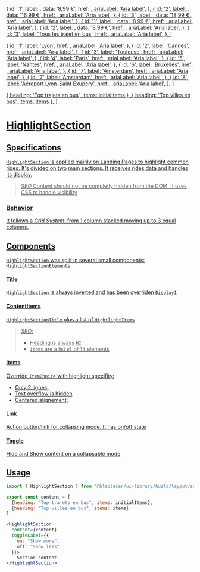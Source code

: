 

  {
    id: '1',
    label: <RideAxis from="Bus Bordeaux" to="Toulouse" />,
    data: '8,99 €',
    href: <a href="#" />,
    ariaLabel: 'Aria label',
  },
  {
    id: '2',
    label: <RideAxis from="Grenoble" to="Aéroport Lyon-Saint Exupéry" />,
    data: '16,99 €',
    href: <a href="#" />,
    ariaLabel: 'Aria label',
  },
  {
    id: '3',
    label: <RideAxis from="Bus Paris" to="Lille" />,
    data: '18,99 €',
    href: <a href="#" />,
    ariaLabel: 'Aria label',
  },
  {
    id: '1',
    label: <RideAxis from="Aéroport Lyon-Saint Exupéry" to="Lyon" />,
    data: '8,99 €',
    href: <a href="#" />,
    ariaLabel: 'Aria label',
  },
  {
    id: '2',
    label: <RideAxis from="Aéroport Lyon-Saint Exupéry" to="Cannes" />,
    data: '8,99 €',
    href: <a href="#" />,
    ariaLabel: 'Aria label',
  },
  {
    id: '3',
    label: 'Tous les trajet en bus',
    href: <a href="#" />,
    ariaLabel: 'Aria label',
  },
]

  {
    id: '1',
    label: 'Lyon',
    href: <a href="#" />,
    ariaLabel: 'Aria label',
  },
  {
    id: '2',
    label: 'Cannes',
    href: <a href="#" />,
    ariaLabel: 'Aria label',
  },
  {
    id: '3',
    label: 'Toulouse',
    href: <a href="#" />,
    ariaLabel: 'Aria label',
  },
  {
    id: '4',
    label: 'Paris',
    href: <a href="#" />,
    ariaLabel: 'Aria label',
  },
  {
    id: '5',
    label: 'Nantes',
    href: <a href="#" />,
    ariaLabel: 'Aria label',
  },
  {
    id: '6',
    label: 'Bruxelles',
    href: <a href="#" />,
    ariaLabel: 'Aria label',
  },
  {
    id: '7',
    label: 'Amsterdam',
    href: <a href="#" />,
    ariaLabel: 'Aria label',
  },
  {
    id: '7',
    label: 'Amsterdam',
    href: <a href="#" />,
    ariaLabel: 'Aria label',
  },
  {
    id: '8',
    label: 'Aéroport Lyon-Saint Exupéry',
    href: <a href="#" />,
    ariaLabel: 'Aria label',
  },
]

  { heading: 'Top trajets en bus', items: initialItems },
  { heading: 'Top villes en bus', items: items },
]

<Meta title="Sections/HighlightSection" />

# **HighlightSection**

<Canvas>
  <Story name="Default">
    <HighlightSection
      content={content}
      toggleLabel={{
        on: 'Show more',
        off: 'Show less',
      }}
    />
  </Story>
</Canvas>

## Specifications

`HighlightSection` is applied mainly on Landing Pages to highlight common rides.
It's divided on two main sections. It receives rides data and handles its display.

> _SEO_
> Content should not be completly hidden from the DOM. It uses CSS to handle visibility

### Behavior

It follows a _Grid System_: from 1 column stacked moving up to 3 equal columns.

## Components

`HighlightSection` was split in several small components: `HighlightSectionElements`

#### Title

`HighlightSection` is always inverted and has been overriden `Display1`

#### ContentItems

`HighlightSectionTitle` plus a list of `HightlightItems`

> _SEO_:
>
> - Heading is always `H2`
> - `Items` are a list `ul` of `li` elements

#### Items

Override `ItemChoice` with highlight specifity:

- Only 2 lignes,
- Text overflow is hidden
- Centered alignement;

#### Link

Action button/link for collapsing mode. It has on/off state

#### Toggle

Hide and Show content on a collapsable mode

<ArgsTable of={Toggle} />

## Usage

```jsx
import { HighlightSection } from '@blablacar/ui-library/build/layout/section/highlightSection'

export const content = [
  {heading: "Top trajets en bus", items: initialItems},
  {heading: "Top villes en bus", items: items}
]

<HighlightSection
  content={content}
  toggleLabel={{
    on: "Show more",
    off: "Show less"
  }}>
    Section content
</HighlightSection>
```

<ArgsTable of={HighlightSection} />
